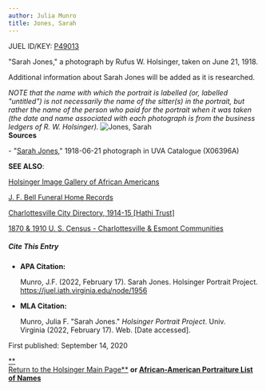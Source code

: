 ```yaml
---
author: Julia Munro
title: Jones, Sarah
---
```

JUEL ID/KEY: [P49013](http://juel.iath.virginia.edu/public_person?person=49013 "P49013")

"Sarah Jones," a photograph by Rufus W. Holsinger, taken on June 21, 1918.

Additional information about Sarah Jones will be added as it is researched. 

_NOTE that the name with which the portrait is labelled (or, labelled "untitled") is not necessarily the name of the sitter(s) in the portrait, but rather the name of the person who paid for the portrait when it was taken (the date and name associated with each photograph is from the business ledgers of R. W. Holsinger)._ ![Jones, Sarah](https://iiif.lib.virginia.edu/iiif/uva-lib:1049317/full/1000,1337/0/default.jpg "Jones, Sarah")  
**Sources**

\- "[Sarah Jones](https://search.lib.virginia.edu/catalog/uva-lib:1049317#?c=0&m=0&s=0&cv=0 "Jones, Sarah")," 1918-06-21 photograph in UVA Catalogue (X06396A) 

**SEE ALSO**:

[Holsinger Image Gallery of African Americans](http://rwholsingerphotos.org/images.php "Holsinger Image Gallery of African Americans")

[J. F. Bell Funeral Home Records](http://www2.vcdh.virginia.edu/afam/raceandplace/perl_scripts/funeral_search.html "J. F. Bell Funeral Home Database")

[Charlottesville City Directory, 1914-15 \[Hathi Trust\]](https://catalog.hathitrust.org/Record/101954103 "Charlottesville City Directory, 1914-15") 

[1870 & 1910 U. S. Census - Charlottesville & Esmont Communities](http://www2.vcdh.virginia.edu/afam/raceandplace/census/search_both.html "1870 & 1910 U. S. Census: Charlottesville and Esmont Communities")

##### **Cite This Entry**

*   **APA Citation:**
    
    Munro, J.F. (2022, February 17). Sarah Jones. Holsinger Portrait Project. https://juel.iath.virginia.edu/node/1956
    
*   **MLA Citation:**
    
    Munro, Julia F. "Sarah Jones." _Holsinger Portrait Project_. Univ. Virginia (2022, February 17). Web. \[Date accessed\].
    

  
First published: September 14, 2020     

[**  
Return to the Holsinger Main Page**](http://juel.iath.virginia.edu/node/980) **or [African-American Portraiture List of Names](http://juel.iath.virginia.edu/node/996)**